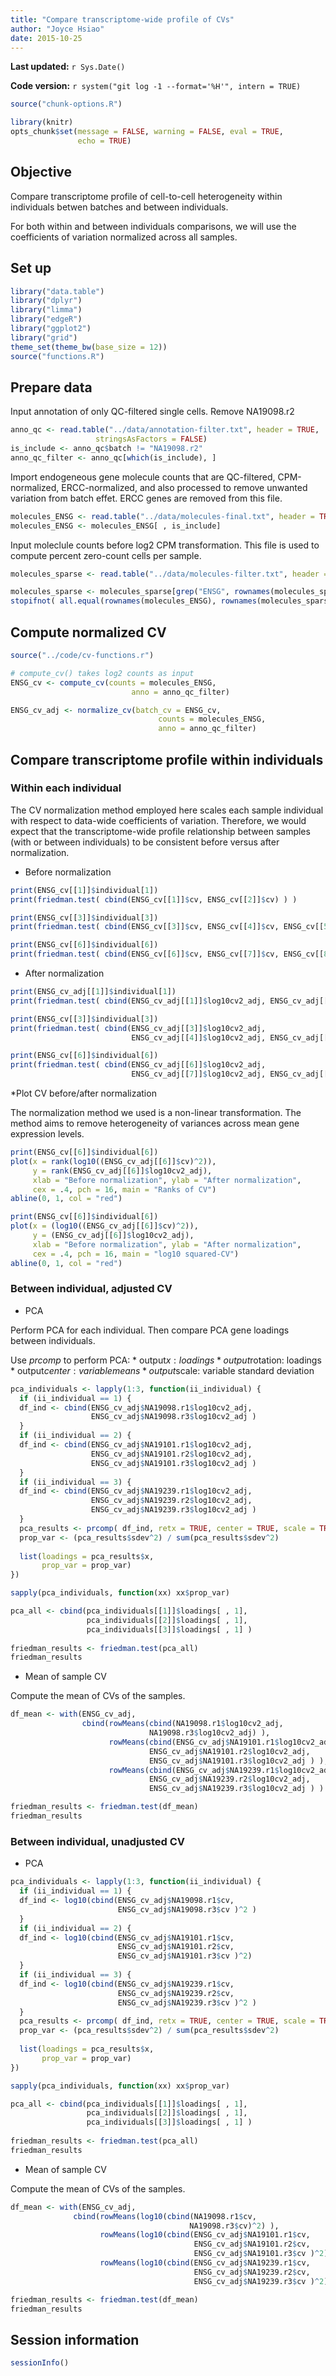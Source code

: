 ```yaml
---
title: "Compare transcriptome-wide profile of CVs"
author: "Joyce Hsiao"
date: 2015-10-25
---
```


**Last updated:** `r Sys.Date()`

**Code version:** `r system("git log -1 --format='%H'", intern = TRUE)`

```r
source("chunk-options.R")

library(knitr)
opts_chunk$set(message = FALSE, warning = FALSE, eval = TRUE, 
               echo = TRUE)
```


## Objective

Compare transcriptome profile of cell-to-cell heterogeneity within individuals betwen batches and between individuals. 

[link]: http://jdblischak.github.io/singleCellSeq/analysis/cv-adjusted.html

For both within and between individuals comparisons, we will use the coefficients of variation normalized across all samples. 


## Set up

```r
library("data.table")
library("dplyr")
library("limma")
library("edgeR")
library("ggplot2")
library("grid")
theme_set(theme_bw(base_size = 12))
source("functions.R")
```


## Prepare data

Input annotation of only QC-filtered single cells. Remove NA19098.r2

```r
anno_qc <- read.table("../data/annotation-filter.txt", header = TRUE,
                   stringsAsFactors = FALSE)
is_include <- anno_qc$batch != "NA19098.r2"
anno_qc_filter <- anno_qc[which(is_include), ]
```


Import endogeneous gene molecule counts that are QC-filtered, CPM-normalized, ERCC-normalized, and also processed to remove unwanted variation from batch effet. ERCC genes are removed from this file.

```r
molecules_ENSG <- read.table("../data/molecules-final.txt", header = TRUE, stringsAsFactors = FALSE)
molecules_ENSG <- molecules_ENSG[ , is_include]
```

Input moleclule counts before log2 CPM transformation. This file is used to compute percent zero-count cells per sample.

```r
molecules_sparse <- read.table("../data/molecules-filter.txt", header = TRUE, stringsAsFactors = FALSE)

molecules_sparse <- molecules_sparse[grep("ENSG", rownames(molecules_sparse)), ]
stopifnot( all.equal(rownames(molecules_ENSG), rownames(molecules_sparse)) )
```


## Compute normalized CV 

```r
source("../code/cv-functions.r")

# compute_cv() takes log2 counts as input
ENSG_cv <- compute_cv(counts = molecules_ENSG,
                           anno = anno_qc_filter)

ENSG_cv_adj <- normalize_cv(batch_cv = ENSG_cv, 
                                 counts = molecules_ENSG, 
                                 anno = anno_qc_filter)
```


## Compare transcriptome profile within individuals


### Within each individual

The CV normalization method employed here scales each sample individual with respect to 
data-wide coefficients of variation. Therefore, we would expect that the transcriptome-wide
profile relationship between samples (with or between individuals) to be consistent before 
versus after normalization.


* Before normalization

```r
print(ENSG_cv[[1]]$individual[1])
print(friedman.test( cbind(ENSG_cv[[1]]$cv, ENSG_cv[[2]]$cv) ) )

print(ENSG_cv[[3]]$individual[3])
print(friedman.test( cbind(ENSG_cv[[3]]$cv, ENSG_cv[[4]]$cv, ENSG_cv[[5]]$cv) ) )

print(ENSG_cv[[6]]$individual[6])
print(friedman.test( cbind(ENSG_cv[[6]]$cv, ENSG_cv[[7]]$cv, ENSG_cv[[8]]$cv) ) )
```

* After normalization

```r
print(ENSG_cv_adj[[1]]$individual[1])
print(friedman.test( cbind(ENSG_cv_adj[[1]]$log10cv2_adj, ENSG_cv_adj[[2]]$log10cv2_adj) ) )

print(ENSG_cv[[3]]$individual[3])
print(friedman.test( cbind(ENSG_cv_adj[[3]]$log10cv2_adj, 
                           ENSG_cv_adj[[4]]$log10cv2_adj, ENSG_cv_adj[[5]]$log10cv2_adj) ) )

print(ENSG_cv[[6]]$individual[6])
print(friedman.test( cbind(ENSG_cv_adj[[6]]$log10cv2_adj, 
                           ENSG_cv_adj[[7]]$log10cv2_adj, ENSG_cv_adj[[8]]$log10cv2_adj) ) )
```

*Plot CV before/after normalization

The normalization method we used is a non-linear transformation. The method aims to remove heterogeneity of variances across mean gene expression levels. 

```r
print(ENSG_cv[[6]]$individual[6])
plot(x = rank(log10((ENSG_cv_adj[[6]]$cv)^2)),
     y = rank(ENSG_cv_adj[[6]]$log10cv2_adj),
     xlab = "Before normalization", ylab = "After normalization",
     cex = .4, pch = 16, main = "Ranks of CV")
abline(0, 1, col = "red")

print(ENSG_cv[[6]]$individual[6])
plot(x = (log10((ENSG_cv_adj[[6]]$cv)^2)),
     y = (ENSG_cv_adj[[6]]$log10cv2_adj),
     xlab = "Before normalization", ylab = "After normalization",
     cex = .4, pch = 16, main = "log10 squared-CV")
abline(0, 1, col = "red")
```


### Between individual, adjusted CV

* PCA

Perform PCA for each individual. Then compare PCA gene loadings between individuals.

Use *prcomp* to perform PCA:
* output$x: loadings
* output$rotation: loadings
* output$center: variable means
* output$scale: variable standard deviation

```r
pca_individuals <- lapply(1:3, function(ii_individual) {
  if (ii_individual == 1) {
  df_ind <- cbind(ENSG_cv_adj$NA19098.r1$log10cv2_adj,
                  ENSG_cv_adj$NA19098.r3$log10cv2_adj ) 
  }
  if (ii_individual == 2) {
  df_ind <- cbind(ENSG_cv_adj$NA19101.r1$log10cv2_adj,
                  ENSG_cv_adj$NA19101.r2$log10cv2_adj,
                  ENSG_cv_adj$NA19101.r3$log10cv2_adj )
  }
  if (ii_individual == 3) {
  df_ind <- cbind(ENSG_cv_adj$NA19239.r1$log10cv2_adj,
                  ENSG_cv_adj$NA19239.r2$log10cv2_adj,
                  ENSG_cv_adj$NA19239.r3$log10cv2_adj )
  }
  pca_results <- prcomp( df_ind, retx = TRUE, center = TRUE, scale = TRUE)
  prop_var <- (pca_results$sdev^2) / sum(pca_results$sdev^2)
  
  list(loadings = pca_results$x,
       prop_var = prop_var)
})

sapply(pca_individuals, function(xx) xx$prop_var)

pca_all <- cbind(pca_individuals[[1]]$loadings[ , 1],
                 pca_individuals[[2]]$loadings[ , 1],
                 pca_individuals[[3]]$loadings[ , 1] )
                 
friedman_results <- friedman.test(pca_all)
friedman_results
```


* Mean of sample CV

Compute the mean of CVs of the samples.

```r
df_mean <- with(ENSG_cv_adj,
                cbind(rowMeans(cbind(NA19098.r1$log10cv2_adj,
                               NA19098.r3$log10cv2_adj) ),
                      rowMeans(cbind(ENSG_cv_adj$NA19101.r1$log10cv2_adj,
                               ENSG_cv_adj$NA19101.r2$log10cv2_adj,
                               ENSG_cv_adj$NA19101.r3$log10cv2_adj ) ),
                      rowMeans(cbind(ENSG_cv_adj$NA19239.r1$log10cv2_adj,
                               ENSG_cv_adj$NA19239.r2$log10cv2_adj,
                               ENSG_cv_adj$NA19239.r3$log10cv2_adj ) ) ) )

friedman_results <- friedman.test(df_mean)
friedman_results
```



### Between individual, unadjusted CV

* PCA


```r
pca_individuals <- lapply(1:3, function(ii_individual) {
  if (ii_individual == 1) {
  df_ind <- log10(cbind(ENSG_cv_adj$NA19098.r1$cv,
                        ENSG_cv_adj$NA19098.r3$cv )^2 ) 
  }
  if (ii_individual == 2) {
  df_ind <- log10(cbind(ENSG_cv_adj$NA19101.r1$cv,
                        ENSG_cv_adj$NA19101.r2$cv,
                        ENSG_cv_adj$NA19101.r3$cv )^2)
  }
  if (ii_individual == 3) {
  df_ind <- log10(cbind(ENSG_cv_adj$NA19239.r1$cv,
                        ENSG_cv_adj$NA19239.r2$cv,
                        ENSG_cv_adj$NA19239.r3$cv )^2 )
  }
  pca_results <- prcomp( df_ind, retx = TRUE, center = TRUE, scale = TRUE)
  prop_var <- (pca_results$sdev^2) / sum(pca_results$sdev^2)
  
  list(loadings = pca_results$x,
       prop_var = prop_var)
})

sapply(pca_individuals, function(xx) xx$prop_var)

pca_all <- cbind(pca_individuals[[1]]$loadings[ , 1],
                 pca_individuals[[2]]$loadings[ , 1],
                 pca_individuals[[3]]$loadings[ , 1] )
                 
friedman_results <- friedman.test(pca_all)
friedman_results
```


* Mean of sample CV

Compute the mean of CVs of the samples.

```r
df_mean <- with(ENSG_cv_adj,
              cbind(rowMeans(log10(cbind(NA19098.r1$cv,
                                        NA19098.r3$cv)^2) ),
                    rowMeans(log10(cbind(ENSG_cv_adj$NA19101.r1$cv,
                                         ENSG_cv_adj$NA19101.r2$cv,
                                         ENSG_cv_adj$NA19101.r3$cv )^2) ),
                    rowMeans(log10(cbind(ENSG_cv_adj$NA19239.r1$cv,
                                         ENSG_cv_adj$NA19239.r2$cv,
                                         ENSG_cv_adj$NA19239.r3$cv )^2) ) ) )

friedman_results <- friedman.test(df_mean)
friedman_results
```





## Session information

```r
sessionInfo()
```
